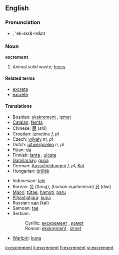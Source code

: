 ==English==

===Pronunciation===
*{{IPA|/'ek.skrə.mənt/}}, 'ek-skr&-m&nt

===Noun===
'''excrement''' {{italbrac|uncountable}}

# Animal solid waste; [[feces]].

====Related terms====
*[[excreta]]
*[[excrete]]

====Translations====
{{top}}
*Bosnian: [[ekskrement#Bosnian|ekskrement]] {{m}}, [[izmet#Bosnian|izmet]] {{m}}
*[[Catalan]]: [[femta]] {{f}}
*Chinese: [[屎]] (shǐ)
*Croatian: [[izmetine]] ''f, pl''
*Czech: [[výkaly]] ''m, pl''
*Dutch: [[uitwerpselen]] ''n, pl''
*Fijian: [[dā]]
*Finnish: [[lanta]] {{italbrac|animal excrement}}, [[uloste]] {{italbrac|human excrement}}
*[[Gamilaraay]]: [[guna]]
*German: [[Ausscheidungen]] ''f, pl'', [[Kot]] {{m}}
*Hungarian: [[ürülék]]
{{mid}}
*Indonesian: [[tahi]]
*Korean: [[똥]] (ttong), (''human euphemism'') [[뒤]] (dwi)
*[[Maori]]: [[tūtae]], [[hamuti]], [[paru]]
*[[Pitjantjatjara]]: [[kuna]]
*Russian: [[кал]] (kal) {{m}}
*Samoan: [[tae]]
*Serbian:
*:Cyrillic: [[екскремент#Serbian|екскремент]] {{m}}, [[измет#Serbian|измет]] {{m}}
*:Roman: [[ekskrement#Serbian|ekskrement]] {{m}}, [[izmet#Serbian|izmet]] {{m}}
*[[Warlpiri]]: [[kuna]]
{{bottom}}

[[io:excrement]]
[[it:excrement]]
[[fi:excrement]]
[[vi:excrement]]
